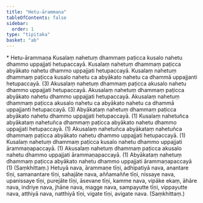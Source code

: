 ```yaml
---
title: "Hetu-ārammaṇa"
tableOfContents: false
sidebar:
  order: 1
type: "tipitaka"
basket: "ab"
---
```



<DynamicBreadcrumb />

<Paragraph type="center">
* Hetu-ārammaṇa
</Paragraph>

<Division number="15">

<Paragraph number="44">
Kusalaṃ nahetuṃ dhammaṃ paṭicca kusalo nahetu dhammo uppajjati hetupaccayā. Kusalaṃ nahetuṃ dhammaṃ paṭicca abyākato nahetu dhammo uppajjati hetupaccayā. Kusalaṃ nahetuṃ dhammaṃ paṭicca kusalo nahetu ca abyākato nahetu ca dhammā uppajjanti hetupaccayā. (3)
</Paragraph>

<Paragraph number="45">
Akusalaṃ nahetuṃ dhammaṃ paṭicca akusalo nahetu dhammo uppajjati hetupaccayā. Akusalaṃ nahetuṃ dhammaṃ paṭicca abyākato nahetu dhammo uppajjati hetupaccayā. Akusalaṃ nahetuṃ dhammaṃ paṭicca akusalo nahetu ca abyākato nahetu ca dhammā uppajjanti hetupaccayā. (3)
</Paragraph>

<Paragraph number="46">
Abyākataṃ nahetuṃ dhammaṃ paṭicca abyākato nahetu dhammo uppajjati hetupaccayā. (1)
</Paragraph>

<Paragraph number="47">
Kusalaṃ nahetuñca abyākataṃ nahetuñca dhammaṃ paṭicca abyākato nahetu dhammo uppajjati hetupaccayā. (1)
</Paragraph>

<Paragraph number="48">
Akusalaṃ nahetuñca abyākataṃ nahetuñca dhammaṃ paṭicca abyākato nahetu dhammo uppajjati hetupaccayā. (1)
</Paragraph>

</Division>
<Division number="16">

<Paragraph number="49">
Kusalaṃ nahetuṃ dhammaṃ paṭicca kusalo nahetu dhammo uppajjati ārammaṇapaccayā. (1)
</Paragraph>

<Paragraph number="50">
Akusalaṃ nahetuṃ dhammaṃ paṭicca akusalo nahetu dhammo uppajjati ārammaṇapaccayā. (1)
</Paragraph>

<Paragraph number="51">
Abyākataṃ nahetuṃ dhammaṃ paṭicca abyākato nahetu dhammo uppajjati ārammaṇapaccayā (1) (Saṃkhittaṃ.)
</Paragraph>

</Division>
<Division number="17">

<Paragraph number="52">
Hetuyā nava, ārammaṇe tīṇi, adhipatiyā nava, anantare tīṇi, samanantare tīṇi, sahajāte nava, aññamaññe tīṇi, nissaye nava, upanissaye tīṇi, purejāte tīṇi, āsevane tīṇi, kamme nava, vipāke ekaṃ, āhāre nava, indriye nava, jhāne nava, magge nava, sampayutte tīṇi, vippayutte nava, atthiyā nava, natthiyā tīṇi, vigate tīṇi, avigate nava. (Saṃkhittaṃ.)
</Paragraph>
</Division>